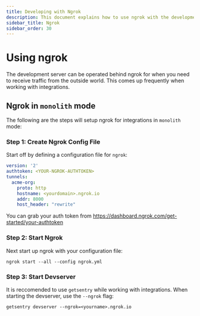 ```yaml
---
title: Developing with Ngrok
description: This document explains how to use ngrok with the development server.
sidebar_title: Ngrok
sidebar_order: 30
---
```


# Using ngrok

The development server can be operated behind ngrok for when you need to receive traffic from the outside world. This comes up frequently when working with integrations. 

## Ngrok in `monolith` mode

The following are the steps will setup ngrok for integrations in `monolith` mode:

### Step 1: Create Ngrok Config File
Start off by defining a configuration file for `ngrok`:

```yaml
version: '2'
authtoken: <YOUR-NGROK-AUTHTOKEN>
tunnels:
  acme-org:
    proto: http
    hostname: <yourdomain>.ngrok.io
    addr: 8000
    host_header: "rewrite"
```

You can grab your auth token from https://dashboard.ngrok.com/get-started/your-authtoken

### Step 2: Start Ngrok
Next start up ngrok with your configuration file:
```shell
ngrok start --all --config ngrok.yml
```

### Step 3: Start Devserver
It is reccomended to use `getsentry` while working with integrations. When starting the devserver, use the `--ngrok` flag:
```shell
getsentry devserver --ngrok=<yourname>.ngrok.io
```
